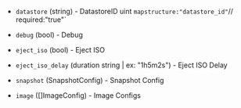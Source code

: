 <!-- Code generated from the comments of the Global struct in builder/opennebula/common/config.go; DO NOT EDIT MANUALLY -->

- `datastore` (string) - DatastoreID    uint   `mapstructure:"datastore_id"`//  required:"true"`

- `debug` (bool) - Debug

- `eject_iso` (bool) - Eject ISO

- `eject_iso_delay` (duration string | ex: "1h5m2s") - Eject ISO Delay

- `snapshot` (SnapshotConfig) - Snapshot Config

- `image` ([]ImageConfig) - Image Configs

<!-- End of code generated from the comments of the Global struct in builder/opennebula/common/config.go; -->
